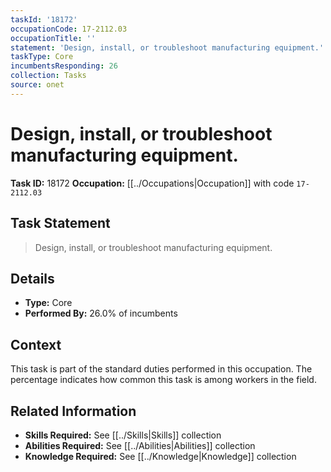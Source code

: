 ```yaml
---
taskId: '18172'
occupationCode: 17-2112.03
occupationTitle: ''
statement: 'Design, install, or troubleshoot manufacturing equipment.'
taskType: Core
incumbentsResponding: 26
collection: Tasks
source: onet
---
```

# Design, install, or troubleshoot manufacturing equipment.

**Task ID:** 18172
**Occupation:** [[../Occupations|Occupation]] with code `17-2112.03`

## Task Statement

> Design, install, or troubleshoot manufacturing equipment.

## Details

- **Type:** Core
- **Performed By:** 26.0% of incumbents

## Context

This task is part of the standard duties performed in this occupation. The percentage indicates how common this task is among workers in the field.

## Related Information

- **Skills Required:** See [[../Skills|Skills]] collection
- **Abilities Required:** See [[../Abilities|Abilities]] collection
- **Knowledge Required:** See [[../Knowledge|Knowledge]] collection
